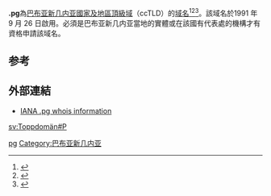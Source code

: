 {{noteTA
|G1 = TO
}}
'''.pg'''為[[巴布亚新几内亚|巴布亚新几内亚]][[國家及地區頂級域|國家及地區頂級域]]（ccTLD）的[[域名|域名]]<ref>{{Cite book|title=常用电脑词语速查手册|last=何弘主编|first=|publisher=西安：西安出版社|year=2000|isbn=7-80594-644-2|location=|pages=201-202}}</ref><ref>{{Cite book|title=英德汉广播电视技术词典|last=（德）赫伯特·蒂尔曼（Herbert Tillmann）编；梁瑛等译|first=|publisher=北京：中国广播电视出版社|year=2002|isbn=7-5043-3793-5|location=|pages=440-442}}</ref><ref>{{Cite book|title=大学计算机基础|last=刘丕娥主编|first=|publisher=哈尔滨：哈尔滨工业大学出版社|year=2010|isbn=978-7-5603-3056-3|location=|pages=342-345}}</ref>。該域名於1991 年 9 月 26 日啟用。必須是巴布亚新几内亚當地的實體或在該國有代表處的機構才有資格申請該域名。

== 参考 ==
{{reflist}}

== 外部連結 ==
* [http://www.iana.org/root-whois/pg.htm IANA .pg whois information]{{Wayback|url=http://www.iana.org/root-whois/pg.htm |date=20060629104739 }}

{{Internet-stub}}

{{CcTLD}}

[[Category:國家及地區頂級域|pg]]
[[Category:巴布亚新几内亚|Category:巴布亚新几内亚]]

[[sv:Toppdomän#P|sv:Toppdomän#P]]